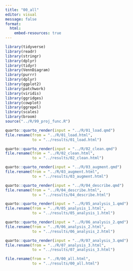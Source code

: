 ```yaml
---
title: "00_all"
editor: visual
message: false
format:
  html:
    embed-resources: true
---
```


```r
library(tidyverse)
library(readr)
library(stringr)
library(dplyr)
library(tidyr)
library(VennDiagram)
library(purrr) 
library(dplyr)
library(ggplot2)
library(patchwork)
library(viridis)
library(ggridges)
library(cowplot) 
library(ggrepel)
library(scales)
library(broom)
source("../R/99_proj_func.R")
```

```r
quarto::quarto_render(input = "../R/01_load.qmd")
file.rename(from = "../R/01_load.html",
            to = "../results/01_load.html")

quarto::quarto_render(input = "../R/02_clean.qmd")
file.rename(from = "../R/02_clean.html",
            to = "../results/02_clean.html")

quarto::quarto_render(input = "../R/03_augment.qmd")
file.rename(from = "../R/03_augment.html",
            to = "../results/03_augment.html")

quarto::quarto_render(input = "../R/04_describe.qmd")
file.rename(from = "../R/04_describe.html",
            to = "../results/04_describe.html")

quarto::quarto_render(input = "../R/05_analysis_1.qmd")
file.rename(from = "../R/05_analysis_1.html",
            to = "../results/05_analysis_1.html")

quarto::quarto_render(input = "../R/06_analysis_2.qmd")
file.rename(from = "../R/06_analysis_2.html",
            to = "../results/06_analysis_2.html")

quarto::quarto_render(input = "../R/07_analysis_3.qmd")
file.rename(from = "../R/07_analysis_3.html",
            to = "../results/07_analysis_3.html")

file.rename(from = "../R/00_all.html",
            to = "../results/00_all.html")
```
